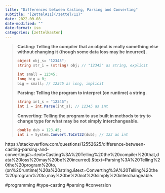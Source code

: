 ```yaml
---
title: "Differences between Casting, Parsing and Converting"
subtitle: "[Zettel#11](/zettel/11)"
date: 2022-09-08
date-modified: ""
date-format: iso
categories: [zettelkasten]
---
```

> **Casting: Telling the compiler that an object is really something else without changing it (though some data loss may be incurred).**
>
> ```Cs
> object obj_s= "12345";
> string str_i = (string) obj; // "12345" as string, explicit
>
> int small = 12345;
> long big = 0;
> big = small; // 12345 as long, implicit
> ```
>
> **Parsing: Telling the program to interpret (on runtime) a string.**
>
> ```Cs
> string int_s = "12345";
> int i = int.Parse(int_s); // 12345 as int
> ```
>
> **Converting: Telling the program to use built in methods to try to change type for what may be not simply interchangeable.**
>
> ```Cs
> double dub = 123.45;
> int i = System.Convert.ToInt32(dub); // 123 as int
> ```

https://stackoverflow.com/questions/12552625/difference-between-casting-parsing-and-converting#:~:text=Casting%3A%20Telling%20the%20compiler%20that,data%20loss%20may%20be%20incurred).&text=Parsing%3A%20Telling%20the%20program%20to,(on%20runtime)%20a%20string.&text=Converting%3A%20Telling%20the%20program%20to,may%20be%20not%20simply%20interchangeable.

  #programming #type-casting #parsing #conversion
